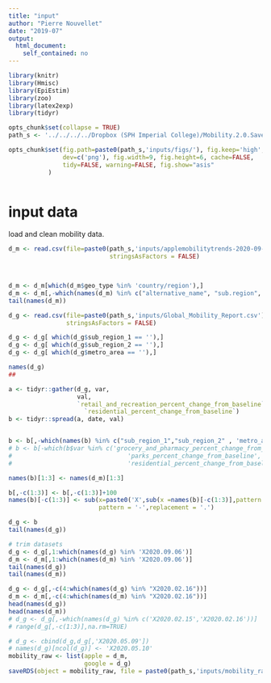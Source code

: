 ```yaml
---
title: "input"
author: "Pierre Nouvellet"
date: "2019-07"
output:
  html_document:
    self_contained: no
---
```


```r
library(knitr)
library(Hmisc)
library(EpiEstim)
library(zoo)
library(latex2exp)
library(tidyr)

opts_chunk$set(collapse = TRUE)
path_s <- '../../../../Dropbox (SPH Imperial College)/Mobility.2.0.Save/Saved_file/'

opts_chunk$set(fig.path=paste0(path_s,'inputs/figs/'), fig.keep='high', 
               dev=c('png'), fig.width=9, fig.height=6, cache=FALSE,
               tidy=FALSE, warning=FALSE, fig.show="asis"
 	       )



```

# input data


load and clean mobility data.

```r

d_m <- read.csv(file=paste0(path_s,'inputs/applemobilitytrends-2020-09-12.csv'),
                            stringsAsFactors = FALSE)

	

d_m <- d_m[which(d_m$geo_type %in% 'country/region'),]
d_m <- d_m[,-which(names(d_m) %in% c("alternative_name", "sub.region", "country"))]
tail(names(d_m))
```


```r

d_g <- read.csv(file=paste0(path_s,'inputs/Global_Mobility_Report.csv'),
                stringsAsFactors = FALSE)

d_g <- d_g[ which(d_g$sub_region_1 == ''),]
d_g <- d_g[ which(d_g$sub_region_2 == ''),]
d_g <- d_g[ which(d_g$metro_area == ''),]

names(d_g)
##

a <- tidyr::gather(d_g, var,
                   val,
                   `retail_and_recreation_percent_change_from_baseline`:
                     `residential_percent_change_from_baseline`)
b <- tidyr::spread(a, date, val)


b <- b[,-which(names(b) %in% c("sub_region_1","sub_region_2" , 'metro_area','iso_3166_2_code','census_fips_code'))]
# b <- b[-which(b$var %in% c('grocery_and_pharmacy_percent_change_from_baseline',
#                                'parks_percent_change_from_baseline',
#                                'residential_percent_change_from_baseline')) , ]

names(b)[1:3] <- names(d_m)[1:3]

b[,-c(1:3)] <- b[,-c(1:3)]+100
names(b)[-c(1:3)] <- sub(x=paste0('X',sub(x =names(b)[-c(1:3)],pattern = '-',replacement = '.')),
                         pattern = '-',replacement = '.')

d_g <- b
tail(names(d_g))

# trim datasets
d_g <- d_g[,1:which(names(d_g) %in% 'X2020.09.06')]
d_m <- d_m[,1:which(names(d_m) %in% 'X2020.09.06')]
tail(names(d_g))
tail(names(d_m))

d_g <- d_g[,-c(4:which(names(d_g) %in% "X2020.02.16"))]
d_m <- d_m[,-c(4:which(names(d_m) %in% "X2020.02.16"))]
head(names(d_g))
head(names(d_m))
# d_g <- d_g[,-which(names(d_g) %in% c('X2020.02.15','X2020.02.16'))]
# range(d_g[,-c(1:3)],na.rm=TRUE)

# d_g <- cbind(d_g,d_g[,'X2020.05.09'])
# names(d_g)[ncol(d_g)] <- 'X2020.05.10'
mobility_raw <- list(apple = d_m,
                     google = d_g)
saveRDS(object = mobility_raw, file = paste0(path_s,'inputs/mobility_raw.rds'))
```

